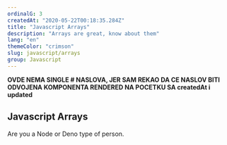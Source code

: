 ```yaml
---
ordinalG: 3
createdAt: "2020-05-22T00:18:35.284Z"
title: "Javascript Arrays"
description: "Arrays are great, know about them"
lang: "en"
themeColor: "crimson"
slug: javascript/arrays
group: Javascript
---
```


**OVDE NEMA SINGLE # NASLOVA, JER SAM REKAO DA CE NASLOV BITI ODVOJENA KOMPONENTA RENDERED NA POCETKU SA createdAt i updated**

## Javascript Arrays

Are you a Node or Deno type of person.
